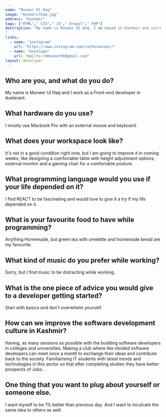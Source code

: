 ```yaml
---
name: "Muneer Ul Haq"
image: "muneerulhaq.jpg"
address: "Kashmir"
tags: ["HTML"," CSS"," JS"," Drupal"," PHP"]
description: "My name is Muneer Ul Haq. I am based in Kashmir and currently working as a Front-end developer with Axelerant. I joined the company as a GET(Graduate Engineering Trainee) and successfully completed my training to join the company as a full time employee. On the studies front, I have completed my Masters in Information Technology. My interests include cycling, exploring new places and a goal to visit each and every place in Kashmir.
"
links:
  - name: "instagram"
    url: "https://www.instagram.com/rathermuneer/"
  - name: "envelope"
    url: "mailto:rmmuneer06@gmail.com"
layout: developer
---
```

## Who are you, and what do you do?

My name is Muneer Ul Haq and I work as a Front-end developer in Axelerant.


## What hardware do you use?

I mostly use Macbook Pro with an external mouse and keyboard.


## What does your workspace look like?

It&#39;s not in a good condition right now, but I am going to improve it in coming weeks, like designing a comfortable table with height adjustment options, external monitor and a gaming chair for a comfortable posture.


## What programming language would you use if your life depended on it?

I find REACT to be fascinating and would love to give it a try if my life depended on it.


## What is your favourite food to have while programming?

Anything Homemade, but green tea with omelette and homemade bread are my favourite.


## What kind of music do you prefer while working?

Sorry, but I find music to be distracting while working.


## What is the one piece of advice you would give to a developer getting started?

Start with basics and don&#39;t overwhelm yourself.


## How can we improve the software development culture in Kashmir?

Having, as many sessions as possible with the budding software developers in colleges and universities.
Making a club where like minded software developers can meet once a month to exchange their ideas and contribute back to the society.
Familiarising IT students with latest trends and technologies in this sector so that after completing studies they have better prospects of Jobs.

## One thing that you want to plug about yourself or someone else.

I want myself to be 1% better than previous day. And I want to inculcate the same idea to others as well.


